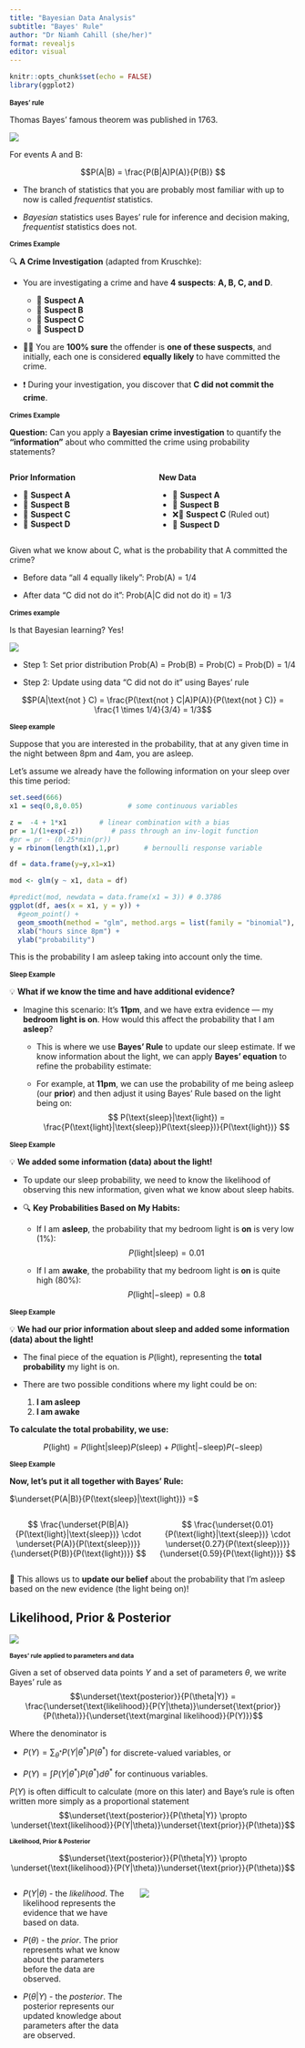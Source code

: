```yaml
---
title: "Bayesian Data Analysis"
subtitle: "Bayes' Rule"
author: "Dr Niamh Cahill (she/her)"
format: revealjs
editor: visual
---
```


```r
knitr::opts_chunk$set(echo = FALSE)
library(ggplot2)
```

## Bayes' rule {style="font-size: 80%;"}

Thomas Bayes' famous theorem was published in 1763.

![](images/images-2-01.jpeg)

For events A and B:

$$P(A|B) = \frac{P(B|A)P(A)}{P(B)} $$

-   The branch of statistics that you are probably most familiar with up to now is called *frequentist* statistics.

-   *Bayesian* statistics uses Bayes' rule for inference and decision making, *frequentist* statistics does not.

## Crimes Example {style="font-size: 80%;"}

🔍 **A Crime Investigation** (adapted from Kruschke):

-   You are investigating a crime and have **4 suspects**: **A, B, C, and D**.

    -   👤 **Suspect A**\
    -   👤 **Suspect B**\
    -   👤 **Suspect C**\
    -   👤 **Suspect D**

-   🕵‍♂️ You are **100% sure** the offender is **one of these suspects**, and initially, each one is considered **equally likely** to have committed the crime.

-   ❗ During your investigation, you discover that **C did not commit the crime**.

## Crimes Example {style="font-size: 80%;"}

**Question:** Can you apply a **Bayesian crime investigation** to quantify the **"information"** about who committed the crime using probability statements?

::: columns
::: {.column width="50%"}
**Prior Information**

-   👤 **Suspect A**\
-   👤 **Suspect B**\
-   👤 **Suspect C**
-   👤 **Suspect D**
:::

::: {.column width="50%"}
**New Data**

-   👤 **Suspect A**\
-   👤 **Suspect B**\
-   ❌👤 **Suspect C** (Ruled out)
-   👤 **Suspect D**
:::
:::

Given what we know about C, what is the probability that A committed the crime?

::: incremental
-   Before data “all 4 equally likely”: Prob(A) = 1/4

-   After data “C did not do it”: Prob(A\|C did not do it) = 1/3
:::

## Crimes example {style="font-size: 80%;"}

Is that Bayesian learning? Yes!

![](images/bayesian-machine-learning-appplications-examples.png)

-   Step 1: Set prior distribution Prob(A) = Prob(B) = Prob(C) = Prob(D) = 1/4

-   Step 2: Update using data “C did not do it” using Bayes’ rule

$$P(A|\text{not } C) = \frac{P(\text{not } C|A)P(A)}{P(\text{not } C)} = \frac{1 \times 1/4}{3/4}  = 1/3$$

## Sleep example {style="font-size: 80%;"}

Suppose that you are interested in the probability, that at any given time in the night between 8pm and 4am, you are asleep.

Let's assume we already have the following information on your sleep over this time period:

```r
set.seed(666)
x1 = seq(0,8,0.05)           # some continuous variables 

z =  -4 + 1*x1        # linear combination with a bias
pr = 1/(1+exp(-z))       # pass through an inv-logit function
#pr = pr - (0.25*min(pr))
y = rbinom(length(x1),1,pr)      # bernoulli response variable

df = data.frame(y=y,x1=x1)

mod <- glm(y ~ x1, data = df)

#predict(mod, newdata = data.frame(x1 = 3)) # 0.3786
ggplot(df, aes(x = x1, y = y)) +
  #geom_point() +
  geom_smooth(method = "glm", method.args = list(family = "binomial"), se = FALSE) +
  xlab("hours since 8pm") +
  ylab("probability")
```

This is the probability I am asleep taking into account only the time.

## Sleep Example {style="font-size: 80%;"}

<!-- <style> -->

<!-- .nobullet li { -->

<!--   list-style-type: none; -->

<!-- } -->

<!-- </style> -->

💡 **What if we know the time and have additional evidence?**

::: incremental
<!-- <div class="nobullet"> -->

-   Imagine this scenario: It's **11pm**, and we have extra evidence — my **bedroom light is on**. How would this affect the probability that I am **asleep**? <!-- <div> -->

    -   This is where we use **Bayes' Rule** to update our sleep estimate. If we know information about the light, we can apply **Bayes' equation** to refine the probability estimate:

    -   For example, at **11pm**, we can use the probability of me being asleep (our **prior**) and then adjust it using Bayes' Rule based on the light being on: $$
          P(\text{sleep}|\text{light}) = \frac{P(\text{light}|\text{sleep})P(\text{sleep})}{P(\text{light})}
          $$
:::

## Sleep Example {style="font-size: 80%;"}

💡 **We added some information (data) about the light!**

::: incremental
-   To update our sleep probability, we need to know the likelihood of observing this new information, given what we know about sleep habits.

-   🔍 **Key Probabilities Based on My Habits:**

    -   If I am **asleep**, the probability that my bedroom light is **on** is very low (1%):\
        $$P(\text{light|sleep}) = 0.01$$

    -   If I am **awake**, the probability that my bedroom light is **on** is quite high (80%):\
        $$P(\text{light|−sleep}) = 0.8$$
:::

## Sleep Example {style="font-size: 80%;"}

💡 **We had our prior information about sleep and added some information (data) about the light!**

-   The final piece of the equation is $P(\text{light})$, representing the **total probability** my light is on.

-   There are two possible conditions where my light could be on:

    1.  **I am asleep**\
    2.  **I am awake**

**To calculate the total probability, we use:**

$$
P(\text{light}) = P(\text{light|sleep})P(\text{sleep}) + P(\text{light|−sleep})P(\text{−sleep})
$$

## Sleep Example {style="font-size: 80%;"}

**Now, let's put it all together with Bayes' Rule:**

$\underset{P(A|B)}{P(\text{sleep}|\text{light})} =$

::: columns
::: {.column width="50%"}
$$
 \frac{\underset{P(B|A)}{P(\text{light}|\text{sleep})} \cdot \underset{P(A)}{P(\text{sleep})}}{\underset{P(B)}{P(\text{light})}}
$$
:::

::: {.column width="50%"}
$$
 \frac{\underset{0.01}{P(\text{light}|\text{sleep})} \cdot \underset{0.27}{P(\text{sleep})}}{\underset{0.59}{P(\text{light})}}
$$
:::
:::

🎯 This allows us to **update our belief** about the probability that I’m asleep based on the new evidence (the light being on)!

## Likelihood, Prior & Posterior

![](images/bayesian-machine-learning-appplications-examples.png)

## Bayes' rule applied to parameters and data {style="font-size: 75%;"}

Given a set of observed data points $Y$ and a set of parameters $\theta$, we write Bayes' rule as $$\underset{\text{posterior}}{P(\theta|Y)} = \frac{\underset{\text{likelihood}}{P(Y|\theta)}\underset{\text{prior}}{P(\theta)}}{\underset{\text{marginal likelihood}}{P(Y)}}$$

Where the denominator is

-   $P(Y) = \sum_{\theta^*}P(Y|\theta^*)P(\theta^*)$ for discrete-valued variables, or

-   $P(Y) = \int P(Y|\theta^*)P(\theta^*) d\theta^*$ for continuous variables.

$P(Y)$ is often difficult to calculate (more on this later) and Baye's rule is often written more simply as a proportional statement $$\underset{\text{posterior}}{P(\theta|Y)} \propto \underset{\text{likelihood}}{P(Y|\theta)}\underset{\text{prior}}{P(\theta)}$$

## Likelihood, Prior & Posterior {style="font-size: 75%;"}

$$\underset{\text{posterior}}{P(\theta|Y)} \propto \underset{\text{likelihood}}{P(Y|\theta)}\underset{\text{prior}}{P(\theta)}$$

::: columns
::: {.column width="43%"}
-   $P(Y|\theta)$ - the *likelihood*. The likelihood represents the evidence that we have based on data.

-   $P(\theta)$ - the *prior*. 
The prior represents what we know about the parameters before the data are observed.

-   $P(\theta|Y)$ - the *posterior*. 
The posterior represents our updated knowledge about parameters after the data are observed.
:::

::: {.column width="57%"}
![](images/PictureBayes.png){fig-align="center"}
:::
:::

<!-- ## Disease screening example {style="font-size: 80%;"} -->

<!-- -   Suppose there is a test for a disease that has a sensitivity of 80% (i.e., if 100 people that have the disease take the test then 80 of them will get a positive result). -->

<!-- P(+iv\|disease) = 0.8 -->

<!-- -   Suppose the chance of having this disease is 2%. -->

<!-- P(disease) = 0.02 -->

<!-- -   Suppose we also know that the test gives false positive results 5% of the time (this relates to specificity of the test). -->

<!-- P(+iv\|no disease) = 0.05 -->

<!-- What is the probability you have the disease given that you receive a positive test result? -->

<!-- $$P(\text{disease}|+iv) = \frac{P(+ive|\text{disease})P(\text{disease})}{P(+ive)}$$ -->

<!-- ## Disease screening example -->

<!-- Find the probability that a person has the disease given they get a positive test result. -->

<!-- (1) $P(+ive|\text{disease})P(\text{disease}) = 0.8 \times 0.02$ -->

<!-- (2) $P(+ive) = P(+ive|\text{disease})P(\text{disease}) + P(+ive|\text{no disease})P(\text{no disease}) = 0.065$ -->

<!-- $$P(\text{disease}|+iv) = \frac{0.8 \times 0.02}{0.065} = 0.25$$ -->

<!-- -   So even with a positive test result for a test with an 80% "hit rate", the probability of having the disease is only 25% -->

<!-- -   The lower probability is a consequence of the low *prior* probability of the disease and the non-negligible false positive rate. -->
